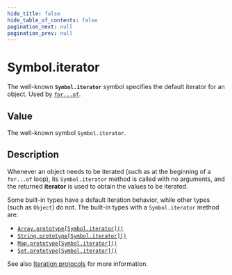 ```yaml
---
hide_title: false
hide_table_of_contents: false
pagination_next: null
pagination_prev: null
---
```

# Symbol.iterator

The well-known **`Symbol.iterator`** symbol specifies the default iterator for an object. Used by [`for...of`](https://developer.mozilla.org/docs/Web/JavaScript/Reference/Statements/for...of).

## Value

The well-known symbol `Symbol.iterator`.

## Description

Whenever an object needs to be iterated (such as at the beginning of a `for...of` loop), its `Symbol.iterator` method is called with no arguments, and the returned **iterator** is used to obtain the values to be iterated.

Some built-in types have a default iteration behavior, while other types (such as `Object`) do not. The built-in types with a `Symbol.iterator` method are:

- [`Array.prototype[Symbol.iterator]()`](../../globals/Array/prototype/@@iterator.md)
- [`String.prototype[Symbol.iterator]()`](../../globals/String/prototype/@@iterator.md)
- [`Map.prototype[Symbol.iterator]()`](../../globals/Map/prototype/@@iterator.md)
- [`Set.prototype[Symbol.iterator]()`](../../globals/Set/prototype/@@iterator.md)

See also [Iteration protocols](https://developer.mozilla.org/docs/Web/JavaScript/Reference/Iteration_protocols) for more information.
